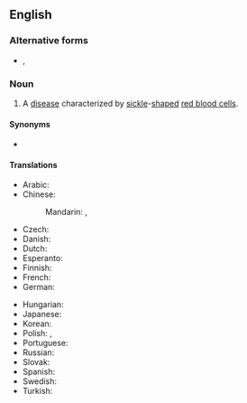 ==English==
{{wikipedia}}

===Alternative forms===
* {{l|en|sickle cell anaemia}}, {{l|en|sickle-cell anaemia}} {{qualifier|British}}

===Noun===
{{en-noun|?}}

# {{lb|en|North America}} A [[disease]] characterized by [[sickle]]-[[shape]]d [[red blood cell]]s.

====Synonyms====
* {{l|en|sickle-cell disease}}

====Translations====
{{trans-top|disease characterized by sickle-shaped red blood cells}}
* Arabic: {{t-needed|ar}}
* Chinese:
*: Mandarin: {{t|cmn|鐮刀型紅血球疾病|sc=Hani}}, {{t|cmn|镰刀型红血球疾病|tr=liándāoxíng hóngxuèqiú jíbìng|sc=Hani}}
* Czech: {{t|cs|srpkovitá anémie|f}}
* Danish: {{t-needed|da}}
* Dutch: {{t|nl|sikkelcelanemie|f}}
* Esperanto: {{t|eo|serpoĉela anemio}}
* Finnish: {{t+|fi|sirppisoluanemia}}
* French: {{t+|fr|drépanocytose|f}}
* German: {{t+|de|Sichelzellenanämie|f}}
{{trans-mid}}
* Hungarian: {{t+|hu|sarlósejtes vérszegénység}}
* Japanese: {{t|ja|鎌状赤血球症|tr=かまじょうせっけっきゅうしょう, kamajō sekkekkyūshō|sc=Jpan}}
* Korean: {{t-needed|ko}}
* Polish: {{t|pl|anemia sierpowata|f}}, {{t|pl|niedokrwistość sierpowatokrwinkowa|f}}
* Portuguese: {{t+|pt|anemia falciforme|f}}
* Russian: {{t|ru|серповиднокле́точная анеми́я|f}}
* Slovak: {{t|sk|kosáčikovitá anémia}}
* Spanish: {{t|es|anemia falciforme|f}}
* Swedish: {{t|sv|sickelcellanemi|c}}
* Turkish: {{t|tr|orak hücre anemisi}}
{{trans-bottom}}